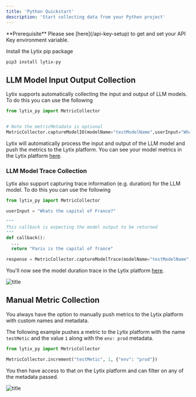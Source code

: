 ```yaml
---
title: 'Python Quickstart'
description: 'Start collecting data from your Python project'
---
```


<Info>
  **Prerequisite** Please see [here](/api-key-setup) to get and set your API Key environment variable.
</Info>

Install the Lytix pip package


```bash
pip3 install lytix-py
```

## LLM Model Input Output Collection

Lytix supports automatically collecting the input and output of LLM models. To do this you can use the following

```py
from lytix_py import MetricCollector


# Note the metricMetadata is optional
MetricCollector.captureModelIO(modelName="testModelName",userInput="Whats the capital of France?",modelOutput="Paris is the capital of France", metricMetadata={"env": "dev"})
```

Lytix will automatically process the input and output of the LLM model and push the metrics to the Lytix platform. You can see your model metrics in the Lytix platform [here](https://lytix.co/home/llm/).


### LLM Model Trace Collection

Lytix also support capturing trace information (e.g. duration) for the LLM model. To do this you can use the following

```py
from lytix_py import MetricCollector

userInput = "Whats the capital of France?"

"""
This callback is expecting the model output to be returned
"""
def callback(): 
  ...
  return "Paris is the capital of france"

response = MetricCollector.captureModelTrace(modelName="testModelName", userInput=userInput, callback=callback)
```

You'll now see the model duration trace in the Lytix platform [here](https://lytix.co/home/llm/).

![title](/images/node-quickstart/modelDurationTrace.png)

## Manual Metric Collection

You always have the option to manually push metrics to the Lytix platform with custom names and metadata. 

The following example pushes a metric to the Lytix platform with the name `testMetic` and the value `1` along with the `env: prod` metadata. 


```python
from lytix_py import MetricCollector

MetricCollector.increment("testMetic", 1, {"env": "prod"})
```


You then have access to that on the Lytix platform and can filter on any of the metadata passed.

![title](/images/node-quickstart/testMetricExample.png)